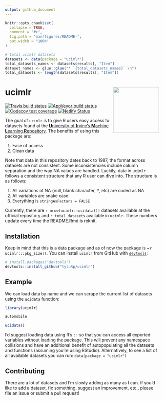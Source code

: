 ```yaml
---
output: github_document
---
```


<!-- README.md is generated from README.Rmd. Please edit that file -->

```r
knitr::opts_chunk$set(
  collapse = TRUE,
  comment = "#>",
  fig.path = "man/figures/README-",
  out.width = "100%"
)

# total ucimlr datasets
datasets <- data(package = "ucimlr")
total_datasets_names <- datasets$results[, "Item"]
dataset_names <- glue::glue("* `{total_datasets_names}` \n")
total_datasets <- length(datasets$results[, "Item"])
```

# ucimlr <img src="man/figures/logo-inter-ui.png" align="right" height=150/>

<!-- badges: start -->
[![Travis build status](https://travis-ci.org/tyluRp/ucimlr.svg?branch=master)](https://travis-ci.org/tyluRp/ucimlr)
[![AppVeyor build status](https://ci.appveyor.com/api/projects/status/github/tyluRp/ucimlr?branch=master&svg=true)](https://ci.appveyor.com/project/tyluRp/ucimlr)
[![Codecov test coverage](https://codecov.io/gh/tyluRp/ucimlr/branch/master/graph/badge.svg)](https://codecov.io/gh/tyluRp/ucimlr?branch=master)
[![Netlify Status](https://api.netlify.com/api/v1/badges/ae8ab755-9460-4891-883c-6820d7e52158/deploy-status)](https://app.netlify.com/sites/ucimlr/deploys)
<!-- badges: end -->

The goal of `ucimlr` is to give R users easy access to datasets found at the [**U**niversity of **I**rvine's **M**achine **L**earning **R**epository](https://archive.ics.uci.edu/ml/index.php). The benefits of using this package are:

1. Ease of access
2. Clean data

Note that data in this repository dates back to 1987, the format across datasets are not consistent. Some inconsistencies include column separation and the way NA values are handled. Luckily, data in `ucimlr` follows a consistent structure that any R user can dive into. The structure is as follows:

1. All variations of NA (null, blank character, ?, etc) are coded as NA
2. All variables are snake case
3. Everything is `stringAsFactors = FALSE`

Currently, there are `r nrow(ucimlr::ucidata())` datasets available at the official repository and `r total_datasets` available in `ucimlr`. These numbers update every time the README.Rmd is reknit.

## Installation

Keep in mind that this is a data package and as of now the package is ~`r ucimlr:::pkg_size()`. You can install `ucimlr` from GitHub with [`devtools`](https://github.com/r-lib/devtools):

``` r
# install.packages("devtools")
devtools::install_github("tyluRp/ucimlr")
```

## Example

We can load data by name and we can scrape the current list of datasets using the `ucidata` function:

```r
library(ucimlr)

automobile

ucidata()
```

I'd suggest loading data using R's `::` so that you can access all exported variables without loading the package. This will prevent any namespace collisions and have an additional benefit of autopopulating all the datasets and functions (assuming you're using RStudio). Alternatively, to see a list of all available datasets you can run: `data(package = "ucimlr")`

## Contributing

There are a lot of datasets and I'm slowly adding as many as I can. If you'd like to add a dataset, fix something, suggest an improvement, etc., please file an issue or submit a pull request!
